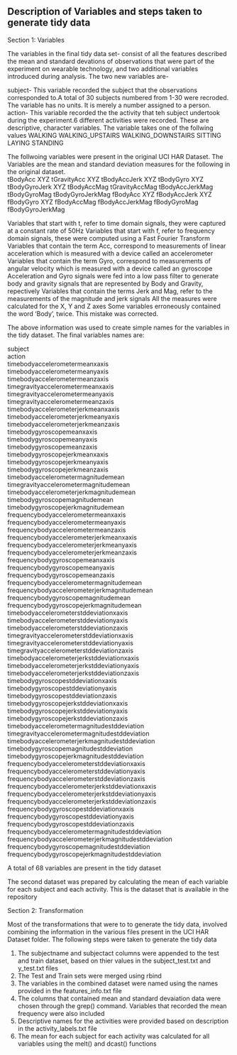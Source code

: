 
## Description of Variables and steps taken to generate tidy data 

Section 1: Variables 

The variables in the final tidy data set- consist of all the features described the mean and standard devations of observations that were part of the experiment on wearable technology, and two additional variables introduced during analysis. The two new variables are- 

subject- This variable recorded the subject that the observations corresponded to.A total of 30 subjects numbered from 1-30 were recroded. The variable has no units. It is merely a number assigned to a person. 
action- This variable recorded the the activity that teh subject undertook during the experiment.6 different activities were recorded. These are descriptive, character variables. The variable takes one of the follwing values 
  WALKING
  WALKING_UPSTAIRS
  WALKING_DOWNSTAIRS
  SITTING
  LAYING
  STANDING


The follwoing variables were present in the original UCI HAR Dataset. The Variables are the mean and standard deviation measures for the following in the original dataset.  
tBodyAcc XYZ
tGravityAcc XYZ
tBodyAccJerk XYZ
tBodyGyro XYZ
tBodyGyroJerk XYZ
tBodyAccMag
tGravityAccMag
tBodyAccJerkMag
tBodyGyroMag
tBodyGyroJerkMag
fBodyAcc XYZ
fBodyAccJerk XYZ
fBodyGyro XYZ
fBodyAccMag
fBodyAccJerkMag
fBodyGyroMag
fBodyGyroJerkMag
   
Variables that start with t, refer to time domain signals, they were captured at a constant rate of 50Hz
Variables that start with f, refer to frequency domain signals, these were computed using a Fast Fourier Transform
Variables that contain the term Acc, correspond to measurements of linear acceleration which is measured with a device called an accelerometer 
Variables that contain the term Gyro, correspond to measurements of angular velocity which is measured with a device called an gyroscope
Acceleration and Gyro signals were fed into a low pass filter to generate body and gravity signals that are represented by Body and Gravity, repectively
Variables that contain the terms Jerk and Mag, refer to the measurements of the magnitude and jerk signals
All the measures were calculated for the X, Y and Z axes 
Some variables erroneously contained the word 'Body', twice. This mistake was corrected.

The above information was used to create simple names for the variables in the tidy dataset. The final variables names are: 

subject                                             
action                                              
timebodyaccelerometermeanxaxis                      
timebodyaccelerometermeanyaxis                      
timebodyaccelerometermeanzaxis                      
timegravityaccelerometermeanxaxis                   
timegravityaccelerometermeanyaxis                   
timegravityaccelerometermeanzaxis                   
timebodyaccelerometerjerkmeanxaxis                  
timebodyaccelerometerjerkmeanyaxis                  
timebodyaccelerometerjerkmeanzaxis                  
timebodygyroscopemeanxaxis                          
timebodygyroscopemeanyaxis                          
timebodygyroscopemeanzaxis                          
timebodygyroscopejerkmeanxaxis                      
timebodygyroscopejerkmeanyaxis                      
timebodygyroscopejerkmeanzaxis                      
timebodyaccelerometermagnitudemean                  
timegravityaccelerometermagnitudemean               
timebodyaccelerometerjerkmagnitudemean              
timebodygyroscopemagnitudemean                      
timebodygyroscopejerkmagnitudemean                  
frequencybodyaccelerometermeanxaxis                 
frequencybodyaccelerometermeanyaxis                 
frequencybodyaccelerometermeanzaxis                 
frequencybodyaccelerometerjerkmeanxaxis             
frequencybodyaccelerometerjerkmeanyaxis             
frequencybodyaccelerometerjerkmeanzaxis             
frequencybodygyroscopemeanxaxis                     
frequencybodygyroscopemeanyaxis                     
frequencybodygyroscopemeanzaxis                     
frequencybodyaccelerometermagnitudemean             
frequencybodyaccelerometerjerkmagnitudemean         
frequencybodygyroscopemagnitudemean                 
frequencybodygyroscopejerkmagnitudemean             
timebodyaccelerometerstddeviationxaxis              
timebodyaccelerometerstddeviationyaxis              
timebodyaccelerometerstddeviationzaxis              
timegravityaccelerometerstddeviationxaxis           
timegravityaccelerometerstddeviationyaxis           
timegravityaccelerometerstddeviationzaxis           
timebodyaccelerometerjerkstddeviationxaxis          
timebodyaccelerometerjerkstddeviationyaxis          
timebodyaccelerometerjerkstddeviationzaxis          
timebodygyroscopestddeviationxaxis                  
timebodygyroscopestddeviationyaxis                  
timebodygyroscopestddeviationzaxis                  
timebodygyroscopejerkstddeviationxaxis              
timebodygyroscopejerkstddeviationyaxis              
timebodygyroscopejerkstddeviationzaxis              
timebodyaccelerometermagnitudestddeviation          
timegravityaccelerometermagnitudestddeviation       
timebodyaccelerometerjerkmagnitudestddeviation      
timebodygyroscopemagnitudestddeviation              
timebodygyroscopejerkmagnitudestddeviation          
frequencybodyaccelerometerstddeviationxaxis         
frequencybodyaccelerometerstddeviationyaxis         
frequencybodyaccelerometerstddeviationzaxis         
frequencybodyaccelerometerjerkstddeviationxaxis     
frequencybodyaccelerometerjerkstddeviationyaxis     
frequencybodyaccelerometerjerkstddeviationzaxis     
frequencybodygyroscopestddeviationxaxis             
frequencybodygyroscopestddeviationyaxis             
frequencybodygyroscopestddeviationzaxis             
frequencybodyaccelerometermagnitudestddeviation     
frequencybodyaccelerometerjerkmagnitudestddeviation 
frequencybodygyroscopemagnitudestddeviation         
frequencybodygyroscopejerkmagnitudestddeviation    

A total of 68 variables are present in the tidy dataset

The second dataset was prepared by calculating the mean of each variable for each subject and each activity. This is the dataset that is available in the repository


Section 2: Transformation

Most of the transformations that were to to generate the tidy data, involved combining the information in the various files present in the UCI HAR Dataset folder. The following steps were taken to generate the tidy data 

1. The subjectname and subjectact columns were appended to the test and train dataset, based on thier values in the subject_test.txt and y_test.txt files 
2. The Test and Train sets were merged using rbind 
3. The variables in the combined dataset were named using the names provided in the features_info.txt file 
4. The columns that contained mean and standard devaiation data were chosen through the grep() command. Variables that recorded the mean frequency were also included 
5. Descriptive names for the activities were provided based on description in the activity_labels.txt file
6. The mean for each subject for each activity was calculated for all variables using the melt() and dcast() functions

